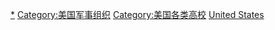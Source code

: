 [[Category:美國軍事教育與訓練|*]]
[[Category:美国军事组织|Category:美国军事组织]]
[[Category:美国各类高校|Category:美国各类高校]]
[[Category:各國軍事學院|United States]]